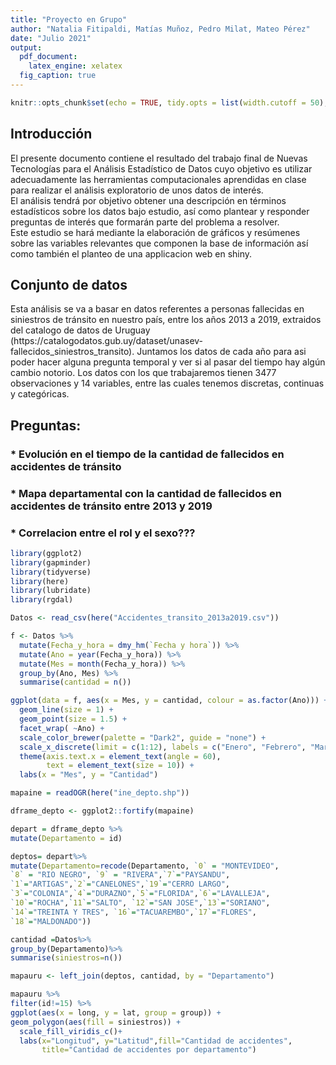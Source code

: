 ```yaml
---
title: "Proyecto en Grupo"
author: "Natalia Fitipaldi, Matías Muñoz, Pedro Milat, Mateo Pérez"
date: "Julio 2021"
output:
  pdf_document:
    latex_engine: xelatex
  fig_caption: true
---
```



```r
knitr::opts_chunk$set(echo = TRUE, tidy.opts = list(width.cutoff = 50), tidy = TRUE, fig.pos = 'h', out.extra = '', message = FALSE, warning = FALSE)
```


## Introducción

El presente documento contiene el resultado del trabajo final de Nuevas Tecnologías para el Análisis Estadístico de Datos cuyo objetivo es utilizar adecuadamente las herramientas computacionales aprendidas en clase para realizar el análisis exploratorio de unos datos de interés.  
El análisis tendrá por objetivo obtener una descripción en términos estadísticos sobre los datos bajo estudio, así como plantear y responder preguntas de interés que formarán parte del problema a resolver.  
Este estudio se hará mediante la elaboración de gráficos y resúmenes sobre las variables relevantes que componen la base de información así como también el planteo de una applicacion web en shiny.

## Conjunto de datos

Esta análisis se va a basar en datos referentes a personas fallecidas en siniestros de tránsito en nuestro país, entre los años 2013 a 2019, extraidos del catalogo de datos de Uruguay (https://catalogodatos.gub.uy/dataset/unasev-fallecidos_siniestros_transito).
Juntamos los datos de cada año para asi poder hacer alguna pregunta temporal y ver si al pasar del tiempo hay algún cambio notorio.
Los datos con los que trabajaremos tienen 3477 observaciones y 14 variables, entre las cuales tenemos discretas, continuas y categóricas.

## Preguntas:

###   * Evolución en el tiempo de la cantidad de fallecidos en accidentes de tránsito
###   * Mapa departamental con la cantidad de fallecidos en accidentes de tránsito entre 2013 y 2019
###   * Correlacion entre el rol y el sexo??? 

```r
library(ggplot2)
library(gapminder)
library(tidyverse)
library(here)
library(lubridate)
library(rgdal)

Datos <- read_csv(here("Accidentes_transito_2013a2019.csv"))
```

\newpage

```r

f <- Datos %>% 
  mutate(Fecha_y_hora = dmy_hm(`Fecha y hora`)) %>% 
  mutate(Ano = year(Fecha_y_hora)) %>% 
  mutate(Mes = month(Fecha_y_hora)) %>% 
  group_by(Ano, Mes) %>% 
  summarise(cantidad = n())

ggplot(data = f, aes(x = Mes, y = cantidad, colour = as.factor(Ano))) +
  geom_line(size = 1) +
  geom_point(size = 1.5) +
  facet_wrap( ~Ano) +
  scale_color_brewer(palette = "Dark2", guide = "none") +
  scale_x_discrete(limit = c(1:12), labels = c("Enero", "Febrero", "Marzo", "Abril", "Mayo", "Junio", "Julio", "Agosto", "Setiembre", "Octubre", "Noviembre", "Diciembre")) +
  theme(axis.text.x = element_text(angle = 60),
        text = element_text(size = 10)) +
  labs(x = "Mes", y = "Cantidad")

```

\newpage

```r

mapaine = readOGR(here("ine_depto.shp"))

dframe_depto <- ggplot2::fortify(mapaine)

depart = dframe_depto %>%
mutate(Departamento = id)

deptos= depart%>%
mutate(Departamento=recode(Departamento, `0` = "MONTEVIDEO",
`8` = "RIO NEGRO", `9` = "RIVERA",`7`="PAYSANDU",
`1`="ARTIGAS",`2`="CANELONES",`19`="CERRO LARGO",
`3`="COLONIA",`4`="DURAZNO",`5`="FLORIDA",`6`="LAVALLEJA",
`10`="ROCHA",`11`="SALTO", `12`="SAN JOSE",`13`="SORIANO",
`14`="TREINTA Y TRES", `16`="TACUAREMBO",`17`="FLORES",
`18`="MALDONADO"))

cantidad =Datos%>%
group_by(Departamento)%>%
summarise(siniestros=n())

mapauru <- left_join(deptos, cantidad, by = "Departamento")

mapauru %>%
filter(id!=15) %>%
ggplot(aes(x = long, y = lat, group = group)) +
geom_polygon(aes(fill = siniestros)) +
  scale_fill_viridis_c()+
  labs(x="Longitud", y="Latitud",fill="Cantidad de accidentes",
       title="Cantidad de accidentes por departamento")

```
